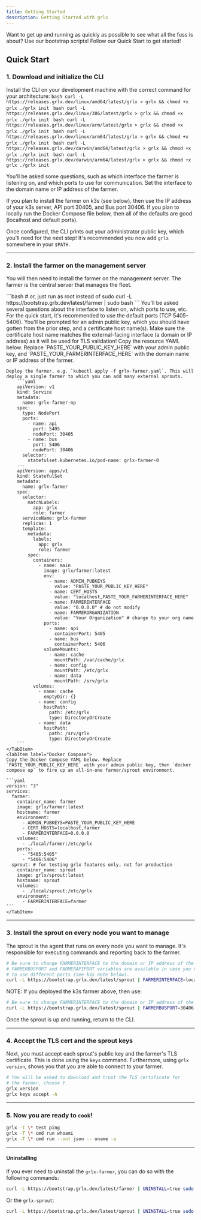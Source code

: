 ```yaml
---
title: Getting Started
description: Getting Started with grlx
---
```



Want to get up and running as quickly as possible to see what all the fuss is about?
Use our bootstrap scripts! Follow our Quick Start to get started!

## Quick Start

### 1. Download and initialize the CLI

Install the CLI on your development machine with the correct command for your architecture:
<Tabs>
  <TabItem label="Linux">
    <Tabs>
      <TabItem label="amd64">
        ```bash
        curl -L https://releases.grlx.dev/linux/amd64/latest/grlx > grlx && chmod +x grlx
        ./grlx init
        ```
      </TabItem>
      <TabItem label="i386">
        ```bash
        curl -L https://releases.grlx.dev/linux/386/latest/grlx > grlx && chmod +x grlx
        ./grlx init
        ```
      </TabItem>
      <TabItem label="arm">
        ```bash
        curl -L https://releases.grlx.dev/linux/arm/latest/grlx > grlx && chmod +x grlx
        ./grlx init
        ```
      </TabItem>
      <TabItem label="arm64">
        ```bash
        curl -L https://releases.grlx.dev/linux/arm64/latest/grlx > grlx && chmod +x grlx
        ./grlx init
        ```
      </TabItem>
    </Tabs>
  </TabItem>
  <TabItem label="macOS">
    <Tabs>
      <TabItem label="x86_64">
        ```bash
        curl -L https://releases.grlx.dev/darwin/amd64/latest/grlx > grlx && chmod +x grlx
        ./grlx init
        ```
      </TabItem>
      <TabItem label="arm64">
        ```bash
        curl -L https://releases.grlx.dev/darwin/arm64/latest/grlx > grlx && chmod +x grlx
        ./grlx init
        ```
      </TabItem>
    </Tabs>
  </TabItem>
</Tabs>

You'll be asked some questions, such as which interface the farmer is listening on, and which ports to use for communication.
Set the interface to the domain name or IP address of the farmer.

If you plan to install the farmer on k3s (see below), then use the IP address of your k3s server, API port 30405, and Bus port 30406. If you plan to locally run the Docker Compose file below, then all of the defaults are good (localhost and default ports).

Once configured, the CLI prints out your administrator public key, which you'll need for the next step!
It's recommended you now add `grlx` somewhere in your `$PATH`.

---

### 2. Install the farmer on the management server

You will then need to install the farmer on the management server. The farmer is the central server that manages the fleet.

<Tabs>
    <TabItem label="systemd (Recommended)">
        ```bash
        # or, just run as root instead of sudo
        curl -L https://bootstrap.grlx.dev/latest/farmer | sudo bash
        ```
        You'll be asked several questions about the interface to listen on, which ports to use, etc.
        For the quick start, it's recommended to use the default ports (TCP 5405-5406).
        You'll be prompted for an admin public key, which you should have gotten from the prior step, and a certificate host name(s).
        Make sure the certificate host name matches the external-facing interface (a domain or IP address) as it will be used for TLS validation!
    </TabItem>
    <TabItem label="k3s">
    Copy the resource YAML below. Replace `PASTE_YOUR_PUBLIC_KEY_HERE` with your admin public key, and `PASTE_YOUR_FARMERINTERFACE_HERE` with the domain name or IP address of the farmer.

    Deploy the farmer, e.g. `kubectl apply -f grlx-farmer.yaml`. This will deploy a single farmer to which you can add many external sprouts.
        ```yaml
        apiVersion: v1
        kind: Service
        metadata:
          name: grlx-farmer-np
        spec:
          type: NodePort
          ports:
            - name: api
              port: 5405
              nodePort: 30405
            - name: bus
              port: 5406
              nodePort: 30406
          selector:
            statefulset.kubernetes.io/pod-name: grlx-farmer-0
        ---
        apiVersion: apps/v1
        kind: StatefulSet
        metadata:
          name: grlx-farmer
        spec:
          selector:
            matchLabels:
              app: grlx
              role: farmer
          serviceName: grlx-farmer
          replicas: 1
          template:
            metadata:
              labels:
                app: grlx
                role: farmer
            spec:
              containers:
                - name: main
                  image: grlx/farmer:latest
                  env:
                    - name: ADMIN_PUBKEYS
                      value: "PASTE_YOUR_PUBLIC_KEY_HERE"
                    - name: CERT_HOSTS
                      value: "localhost,PASTE_YOUR_FARMERINTERFACE_HERE"
                    - name: FARMERINTERFACE
                      value: "0.0.0.0" # do not modify
                    - name: FARMERORGANIZATION
                      value: "Your Organization" # change to your org name
                  ports:
                    - name: api
                      containerPort: 5405
                    - name: bus
                      containerPort: 5406
                  volumeMounts:
                    - name: cache
                      mountPath: /var/cache/grlx
                    - name: config
                      mountPath: /etc/grlx
                    - name: data
                      mountPath: /srv/grlx
              volumes:
                - name: cache
                  emptyDir: {}
                - name: config
                  hostPath:
                    path: /etc/grlx
                    type: DirectoryOrCreate
                - name: data
                  hostPath:
                    path: /srv/grlx
                    type: DirectoryOrCreate
        ```
    </TabItem>
    <TabItem label="Docker Compose">
    Copy the Docker Compose YAML below. Replace `PASTE_YOUR_PUBLIC_KEY_HERE` with your admin public key, then `docker compose up` to fire up an all-in-one farmer/sprout environment.

    ```yaml
    version: "3"
    services:
      farmer:
        container_name: farmer
        image: grlx/farmer:latest
        hostname: farmer
        environment:
          - ADMIN_PUBKEYS=PASTE_YOUR_PUBLIC_KEY_HERE
          - CERT_HOSTS=localhost,farmer
          - FARMERINTERFACE=0.0.0.0
        volumes:
          - ./local/farmer:/etc/grlx
        ports:
          - "5405:5405"
          - "5406:5406"
      sprout: # for testing grlx features only, not for production
        container_name: sprout
        image: grlx/sprout:latest
        hostname: sprout
        volumes:
          - ./local/sprout:/etc/grlx
        environment:
          - FARMERINTERFACE=farmer
    ```
    </TabItem>
</Tabs>

---

### 3. Install the sprout on every node you want to manage

The sprout is the agent that runs on every node you want to manage. It's responsible for executing commands and reporting back to the farmer.

```bash
# Be sure to change FARMERINTERFACE to the domain or IP address of the farmer.
# FARMERBUSPORT and FARMERAPIPORT variables are available in case you need
# to use different ports (see k3s note below).
curl -L https://bootstrap.grlx.dev/latest/sprout | FARMERINTERFACE=localhost sudo -E bash
```

NOTE: If you deployed the k3s farmer above, then use:

```bash
# Be sure to change FARMERINTERFACE to the domain or IP address of the farmer.
curl -L https://bootstrap.grlx.dev/latest/sprout | FARMERBUSPORT=30406 FARMERAPIPORT=30405 FARMERINTERFACE=localhost sudo -E bash
```

Once the sprout is up and running, return to the CLI.

---

### 4. Accept the TLS cert and the sprout keys

Next, you must accept each sprout's public key and the farmer's TLS certificate. This is done using the `keys` command. Furthermore, using `grlx version`, shows you that you are able to connect to your farmer.

```bash
# You will be asked to download and trust the TLS certificate for
# the farmer, choose Y.
grlx version
grlx keys accept -A
```

---

### 5. Now you are ready to `cook`!

```bash
grlx -T \* test ping
grlx -T \* cmd run whoami
grlx -T \* cmd run --out json -- uname -a
```

---

#### Uninstalling

If you ever need to uninstall the `grlx-farmer`, you can do so with the following commands:
```bash
curl -L https://bootstrap.grlx.dev/latest/farmer | UNINSTALL=true sudo -E bash
```
Or the `grlx-sprout`:
```bash
curl -L https://bootstrap.grlx.dev/latest/sprout | UNINSTALL=true sudo -E bash
```
